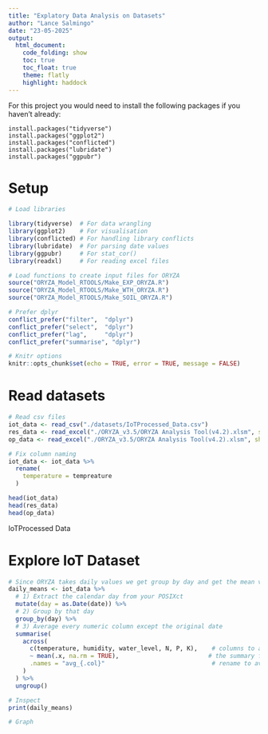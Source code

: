 ```yaml
---
title: "Explatory Data Analysis on Datasets"
author: "Lance Salmingo"
date: "23-05-2025"
output:
  html_document:
    code_folding: show
    toc: true
    toc_float: true
    theme: flatly
    highlight: haddock
---
```


For this project you would need to install the following packages if you haven't already:
```
install.packages("tidyverse")
install.packages("ggplot2")
install.packages("conflicted")
install.packages("lubridate")
install.packages("ggpubr")
```

# Setup
```r
# Load libraries

library(tidyverse)  # For data wrangling
library(ggplot2)    # For visualisation
library(conflicted) # For handling library conflicts
library(lubridate)  # For parsing date values
library(ggpubr)     # For stat_cor()
library(readxl)     # For reading excel files

# Load functions to create input files for ORYZA
source("ORYZA_Model_RTOOLS/Make_EXP_ORYZA.R")
source("ORYZA_Model_RTOOLS/Make_WTH_ORYZA.R")
source("ORYZA_Model_RTOOLS/Make_SOIL_ORYZA.R")

# Prefer dplyr
conflict_prefer("filter",  "dplyr")
conflict_prefer("select",  "dplyr")
conflict_prefer("lag",     "dplyr")
conflict_prefer("summarise", "dplyr")

# Knitr options
knitr::opts_chunk$set(echo = TRUE, error = TRUE, message = FALSE)
```

# Read datasets
```r
# Read csv files
iot_data <- read_csv("./datasets/IoTProcessed_Data.csv")
res_data <- read_excel("./ORYZA_v3.5/ORYZA Analysis Tool(v4.2).xlsm", sheet = "res", skip = 1)
op_data <- read_excel("./ORYZA_v3.5/ORYZA Analysis Tool(v4.2).xlsm", sheet = "op")

# Fix column naming
iot_data <- iot_data %>%
  rename(
    temperature = tempreature
  )

head(iot_data)
head(res_data)
head(op_data)
```
IoTProcessed Data 

# Explore IoT Dataset
```r
# Since ORYZA takes daily values we get group by day and get the mean values of each parameter
daily_means <- iot_data %>%
  # 1) Extract the calendar day from your POSIXct
  mutate(day = as.Date(date)) %>%
  # 2) Group by that day
  group_by(day) %>%
  # 3) Average every numeric column except the original date
  summarise(
    across(
      c(temperature, humidity, water_level, N, P, K),    # columns to average
      ~ mean(.x, na.rm = TRUE),                         # the summary fn
      .names = "avg_{.col}"                              # rename to avg_temperature, etc.
    )
  ) %>%
  ungroup()

# Inspect
print(daily_means)

# Graph

```
